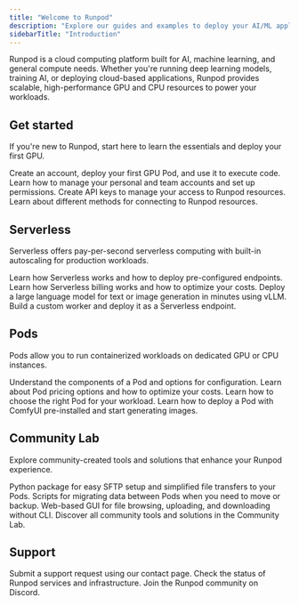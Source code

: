 ```yaml
---
title: "Welcome to Runpod"
description: "Explore our guides and examples to deploy your AI/ML application on Runpod."
sidebarTitle: "Introduction"
---
```


Runpod is a cloud computing platform built for AI, machine learning, and general compute needs. Whether you're running deep learning models, training AI, or deploying cloud-based applications, Runpod provides scalable, high-performance GPU and CPU resources to power your workloads.

## Get started

If you're new to Runpod, start here to learn the essentials and deploy your first GPU.

<CardGroup>
    <Card title="Quickstart" href="/get-started" icon="bolt" iconType="solid">
        Create an account, deploy your first GPU Pod, and use it to execute code.
    </Card>
    <Card title="Manage accounts" href="/get-started/manage-accounts" icon="users" iconType="solid">
        Learn how to manage your personal and team accounts and set up permissions.
    </Card>
    <Card title="Create an API key" href="/get-started/api-keys" icon="key" iconType="solid">
        Create API keys to manage your access to Runpod resources.
    </Card>
    <Card title="Connection options" href="/get-started/connect-to-runpod" icon="plug" iconType="solid">
        Learn about different methods for connecting to Runpod resources.
    </Card>
</CardGroup>

## Serverless

Serverless offers pay-per-second serverless computing with built-in autoscaling for production workloads.

<CardGroup>
    <Card title="Introduction" href="/serverless/overview" icon="cloud" iconType="solid">
        Learn how Serverless works and how to deploy pre-configured endpoints.
    </Card>
    <Card title="Pricing" href="/serverless/pricing" icon="dollar-sign" iconType="solid">
        Learn how Serverless billing works and how to optimize your costs.
    </Card>
    <Card title="vLLM quickstart" href="/serverless/vllm/get-started" icon="cloud-bolt" iconType="solid">
        Deploy a large language model for text or image generation in minutes using vLLM.
    </Card>
    <Card title="Build your first worker" href="/serverless/workers/custom-worker" icon="code" iconType="solid">
        Build a custom worker and deploy it as a Serverless endpoint.
    </Card>
</CardGroup>

## Pods

Pods allow you to run containerized workloads on dedicated GPU or CPU instances.

<CardGroup>
    <Card title="Introduction" href="/pods/overview" icon="microchip" iconType="solid">
        Understand the components of a Pod and options for configuration.
    </Card>
    <Card title="Pricing" href="/pods/pricing" icon="dollar-sign" iconType="solid">
        Learn about Pod pricing options and how to optimize your costs.
    </Card>
    <Card title="Choose a Pod" href="/pods/choose-a-pod" icon="server" iconType="solid">
        Learn how to choose the right Pod for your workload.
    </Card>
    <Card title="Generate images with ComfyUI" href="/tutorials/pods/comfyui" icon="image" iconType="solid">
        Learn how to deploy a Pod with ComfyUI pre-installed and start generating images.
    </Card>
</CardGroup>

## Community Lab

Explore community-created tools and solutions that enhance your Runpod experience.

<CardGroup>
    <Card title="OhMyRunPod" href="/community-solutions/ohmyrunpod/overview" icon="rocket" iconType="solid">
        Python package for easy SFTP setup and simplified file transfers to your Pods.
    </Card>
    <Card title="SSH migration tools" href="/community-solutions/ssh-password-migration/overview" icon="arrows-rotate" iconType="solid">
        Scripts for migrating data between Pods when you need to move or backup.
    </Card>
    <Card title="CopyParty file manager" href="/community-solutions/copyparty-file-manager/overview" icon="party-horn" iconType="solid">
        Web-based GUI for file browsing, uploading, and downloading without CLI.
    </Card>
    <Card title="Explore more tools" href="/community-solutions/overview" icon="flask" iconType="solid">
        Discover all community tools and solutions in the Community Lab.
    </Card>
</CardGroup>

## Support

<Columns cols={3}>
    <Card title="Contact" href="https://contact.runpod.io" icon="headset" iconType="solid">
        Submit a support request using our contact page.
    </Card>
    <Card title="Status page" href="https://uptime.runpod.io/" icon="chart-line" iconType="solid">
        Check the status of Runpod services and infrastructure.
    </Card>
    <Card title="Discord" href="https://discord.gg/cUpRmau42V" icon="discord">
        Join the Runpod community on Discord.
    </Card>
</Columns>
